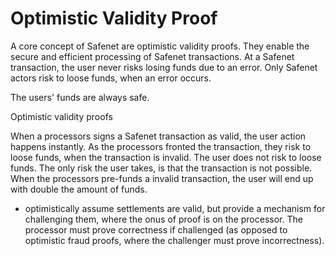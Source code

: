 # Optimistic Validity Proof

A core concept of Safenet are optimistic validity proofs.
They enable the secure and efficient processing of Safenet transactions.
At a Safenet transaction, the user never risks losing funds due to an error.
Only Safenet actors risk to loose funds, when an error occurs. 

The users' funds are always safe.

Optimistic validity proofs 

When a processors signs a Safenet transaction as valid, the user action happens instantly.
As the processors fronted the transaction, they risk to loose funds, when the transaction is invalid. 
The user does not risk to loose funds. 
The only risk the user takes, is that the transaction is not possible. When the processors pre-funds a invalid transaction, the user will end up with double the amount of funds.


* optimistically assume settlements are valid, but provide a mechanism for challenging them, where the onus of proof is on the processor. 
The processor must prove correctness if challenged (as opposed to optimistic fraud proofs, where the challenger must prove incorrectness).